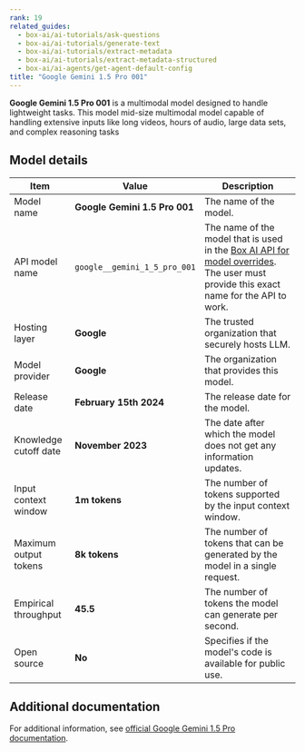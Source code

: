 ```yaml
---
rank: 19
related_guides:
  - box-ai/ai-tutorials/ask-questions
  - box-ai/ai-tutorials/generate-text
  - box-ai/ai-tutorials/extract-metadata
  - box-ai/ai-tutorials/extract-metadata-structured
  - box-ai/ai-agents/get-agent-default-config
title: "Google Gemini 1.5 Pro 001"
---
```

**Google Gemini 1.5 Pro 001** is a multimodal model designed to handle lightweight tasks. This model mid-size multimodal model capable of handling extensive inputs like long videos, hours of audio, large data sets, and complex reasoning tasks

## Model details

| Item  | Value | Description |
|-----------|----------|----------|
|Model name|**Google Gemini 1.5 Pro 001**| The name of the model. | 
|API model name|`google__gemini_1_5_pro_001`| The name of the model that is used in the [Box AI API for model overrides][overrides]. The user must provide this exact name for the API to work. |
|Hosting layer| **Google** | The trusted organization that securely hosts LLM. |
|Model provider|**Google**| The organization that provides this model. |
|Release date|**February 15th 2024** | The release date for the model.|
|Knowledge cutoff date| **November 2023**| The date after which the model does not get any information updates. |
|Input context window |**1m tokens**| The number of tokens supported by the input context window.| 
|Maximum output tokens |**8k tokens** |The number of tokens that can be generated by the model in a single request.| 
|Empirical throughput| **45.5** | The number of tokens the model can generate per second.|
|Open source | **No** | Specifies if the model's code is available for public use.|

## Additional documentation

For additional information, see [official Google Gemini 1.5 Pro documentation][vertex-ai-gemini-models].

[vertex-ai-gemini-models]: https://cloud.google.com/vertex-ai/generative-ai/docs/learn/models#gemini-models
[overrides]: g://box-ai/ai-agents/ai-agent-overrides